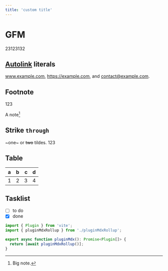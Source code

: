 ```yaml
---
title: 'custom title'
---
```



<Counter />

# GFM

23123132

## [Autolink](/index) literals

www.example.com, https://example.com, and contact@example.com.

## Footnote

123

A note[^1]

[^1]: Big note.

## Strike `through`

~one~ or ~~two~~ tildes. 123

## Table

| a   | b   |   c |  d  |
| --- | :-- | --: | :-: |
| 1   | 2   |   3 |  4  |

## Tasklist

- [ ] to do
- [x] done

```ts
import { Plugin } from 'vite';
import { pluginMdxRollup } from './pluginMdxRollup';

export async function pluginMdx(): Promise<Plugin[]> {
  return [await pluginMdxRollup()];
}
```